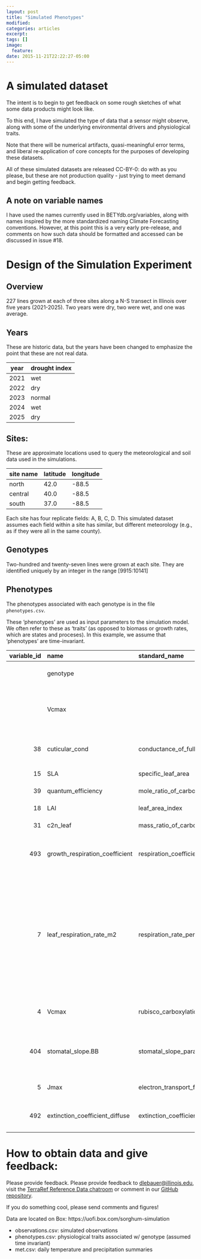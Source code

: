 ```yaml
---
layout: post
title: "Simulated Phenotypes"
modified:
categories: articles
excerpt:
tags: []
image:
  feature:
date: 2015-11-21T22:22:27-05:00
---
```


# A simulated dataset

The intent is to begin to get feedback on some rough sketches of what some data products might look like.

To this end, I have simulated the type of data that a sensor might observe, along with some of the underlying environmental drivers and physiological traits.

Note that there will be numerical artifacts, quasi-meaningful error terms, and liberal re-application of core concepts for the purposes of developing these datasets. 

All of these simulated datasets are released CC-BY-0: do with as you please, but these are not production quality - just trying to meet demand and begin getting feedback.

## A note on variable names

I have used the names currently used in BETYdb.org/variables, along with names inspired by the more standardized naming Climate Forecasting conventions. However, at this point this is a very early pre-release, and comments on how such data should be formatted and accessed can be discussed in issue #18.

# Design of the Simulation Experiment


## Overview

227 lines grown at each of three sites along a N-S transect in Illinois over five years (2021-2025). Two years were dry, two were wet, and one was average.

## Years 

These are historic data, but the years have been changed to emphasize the point that these are not real data.

| year | drought index |
|-----|-----|
| 2021 | wet |
| 2022 | dry |
| 2023 | normal |
| 2024 | wet |
| 2025 | dry |


## Sites:

These are approximate locations used to query the meteorological and soil data used in the simulations. 
 
| site name | latitude | longitude | 
|-------|------|------|
| north | 42.0 | -88.5 |
| central | 40.0 | -88.5 |
| south | 37.0 | -88.5 |

Each site has four replicate fields: A, B, C, D. This simulated dataset assumes each field within a site has similar, but different meteorology (e.g., as if they were all in the same county). 

## Genotypes

Two-hundred and twenty-seven lines were grown at each site. They are identified uniquely by an integer in the range [9915:10141]

## Phenotypes

The phenotypes associated with each genotype is in the file `phenotypes.csv`. 

These 'phenotypes' are used as input parameters to the simulation model. We often refer to these as 'traits' (as opposed to biomass or growth rates, which are states and proceses). In this example, we assume that 'phenotypes' are time-invariant.


| variable_id|name                           |standard_name                                                 |units                          |Description                                                                                                                                                                                                      |
|-----------:|:------------------------------|:-------------------------------------------------------------|:------------------------------|:----------------------------------------------------------------------------------------------------------------------------------------------------------------------------------------------------------------|
|          |genotype                 |                            |               |genetically and phenotypically distinct line |         
|          |Vcmax                 |                            | umol m-2 s-1              | maximum carboxylation of Rubisco according to the Collatz model  |      
|          38|cuticular_cond                 |conductance_of_fully_closed_stomata                           |umol H2O m-2 s-1               |leaf conductance when stomata fully closed                                                                                                                                                                       |
|          15|SLA                            |specific_leaf_area                                            |m2 kg-1    |Specific Leaf Area|
|          39|quantum_efficiency             |mole_ratio_of_carbon_dioxide_to_irradiance_in_leaf  |fraction   |see Farqhuar model |
|          18|LAI                            |leaf_area_index          |m2 leaf m-2 ground |Leaf Area Index |
|          31|c2n_leaf |mass_ratio_of_carbon_to_nitrogen_in_leaf   |ratio  |C:N ratio in leaves|
|         493|growth_respiration_coefficient |respiration_coefficient_for_growth  |mol CO2 / mol net assimilation |amount of CO2 released due to growth per unit net photosynthesis  |
|           7|leaf_respiration_rate_m2       |respiration_rate_per_unit_area_in_leaf                        |umol CO2 m-2 s-1               |Not really ""dark respiration"" Often this is respiration that occurs in the light. Date and time fields ""should"" identify pre-dawn (nightime/dark) leaf resp vs the Rd that comes from a A-Ci or A-PPFD curve |
|           4|Vcmax                          |rubisco_carboxylation_rate_in_leaf_assuming_saturated_rubp    |umol CO2 m-2 s-1               |maximum rubisco carboxylation capacity  |
|         404|stomatal_slope.BB              |stomatal_slope_parameter_assuming_ball_berry_model            |ratio      |slope parameter for Ball-Berry Model of stomatal conductance |
|           5|Jmax   |electron_transport_flux_in_thylakoid_assuming_saturated_light |umol photons m-2 s-1   |maximum rate of electron transport  |
|         492|extinction_coefficient_diffuse |extinction_coefficient_for_diffuse_light_in_canopy            |                               |canopy extinction coefficient for diffuse light                                                                                                                                                                  |

# How to obtain data and give feedback:

Please provide feedback. Please provide feedback to [dlebauer@illinois.edu](mailto:dlebauer@illinois.edu), visit the [TerraRef Reference Data chatroom](https://gitter.im/terraref/reference-data) or comment in our [GitHub repository](https://github.com/terraref/reference-data). 

If you do something cool, please send comments and figures! 
 
Data are located on Box: https://uofi.box.com/sorghum-simulation

* observations.csv: simulated observations
* phenotypes.csv: physiological traits associated w/ genotype (assumed time invariant)
* met.csv: daily temperature and precipitation summaries

